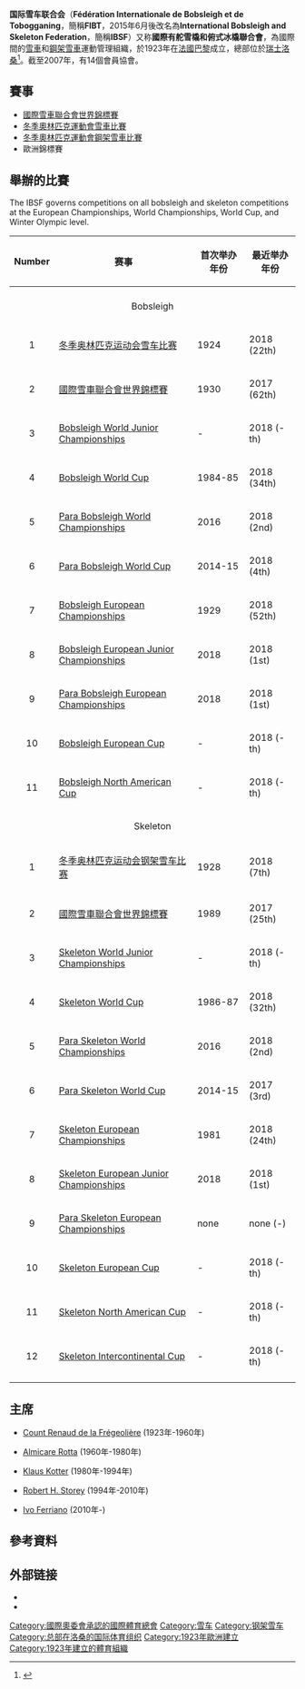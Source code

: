 {{NoteTA|G1=Sports}}
{{Infobox sport governing body
| name         = 國際雪車聯合會
| abbrev       = 
| logo         = 
| logosize     = 250px
| sport        = [[雪車|雪車]]和[[鋼架雪車|鋼架雪車]]
| category     = 
| image        = 
| caption      = 
| jurisdiction = 國際性
| founded      = 
| aff          = 
| affdate      = 
| headquarters =  瑞士[[洛桑|洛桑]]
| location     = 
| president    = {{link-en|伊沃·費利安尼|Ivo Ferriani}} (2010–至今)
| chairman     = 
| chairperson  = 
| chair        = 
| chiefexec    = 
| vicepresident = 
| director     = 
| secretary    = 
| coach        = 
| womenscoach  = 
| key staff    = 
| operating income = 
| sponsor      = 
| year closed  = 
| replaced     = 
| prevfounded  = 
| url          = https://www.ibsf.org/
}}
'''国际雪车联合会'''（'''Fédération Internationale de Bobsleigh et de Tobogganing'''，簡稱'''FIBT'''，2015年6月後改名為'''International Bobsleigh and Skeleton Federation'''，簡稱'''IBSF'''）又称'''國際有舵雪橇和俯式冰橇聯合會'''，為國際間的[[雪車|雪車]]和[[鋼架雪車|鋼架雪車]]運動管理組織，於1923年在[[法國|法國]][[巴黎|巴黎]]成立，總部位於[[瑞士|瑞士]][[洛桑|洛桑]]<ref>{{cite web |url=http://www.ibsf.org/ibsf-federation/organization.html |title=Organization |website=IBSF.org |publisher=International Bobsleigh and Skeleton Federation |archiveurl=https://web.archive.org/web/20150614023405/http://www.ibsf.org/ibsf-federation/organization.html |archivedate=2015-06-14 |url-status=live}}</ref>。截至2007年，有14個會員協會。

==賽事==
*[[國際雪車聯合會世界錦標賽|國際雪車聯合會世界錦標賽]]
*[[冬季奧林匹克運動會雪車比賽|冬季奧林匹克運動會雪車比賽]]
*[[冬季奧林匹克運動會鋼架雪車比賽|冬季奧林匹克運動會鋼架雪車比賽]]
*歐洲錦標賽

==舉辦的比賽==
The IBSF governs competitions on all bobsleigh and skeleton competitions at the European Championships, World Championships, World Cup, and Winter Olympic level.

{| class="wikitable"
! Number !! 赛事 !! 首次举办年份 !! 最近举办年份 
|-
|-
|colspan="4" align="center" bgcolor="#cccccc"|Bobsleigh
|-
|  align=center|1 || [[冬季奥林匹克运动会雪车比赛|冬季奥林匹克运动会雪车比赛]] || 1924 || 2018 (22th)
|-
|  align=center|2 || [[國際雪車聯合會世界錦標賽|國際雪車聯合會世界錦標賽]] || 1930 || 2017 (62th)
|-
|  align=center|3 || [[FIBT_World_Junior_Championships|Bobsleigh World Junior Championships]] || - || 2018 (-th)
|- 
|  align=center|4 || [[Bobsleigh_World_Cup|Bobsleigh World Cup]] || 1984-85 || 2018 (34th)
|- 
|  align=center|5 || [[Para_Bobsleigh_World_Championships|Para Bobsleigh World Championships]] || 2016 || 2018 (2nd)
|- 
|  align=center|6 || [[Para_Bobsleigh_World_Cup|Para Bobsleigh World Cup]] || 2014-15 || 2018 (4th)
|-
|  align=center|7 || [[Bobsleigh_and_Skeleton_European_Championship|Bobsleigh European Championships]] || 1929 || 2018 (52th)
|-
|  align=center|8 || [[FIBT_European_Junior_Championships|Bobsleigh European Junior Championships]] || 2018 || 2018 (1st)
|- 
|  align=center|9 || [[Para_Bobsleigh_European_Championships|Para Bobsleigh European Championships]] || 2018 || 2018 (1st)
|- 
|  align=center|10 || [[Bobsleigh_European_Cup|Bobsleigh European Cup]] || - || 2018 (-th)
|- 
|  align=center|11 || [[Bobsleigh_North_American_Cup|Bobsleigh North American Cup]] || - || 2018 (-th)
|-
|colspan="4" align="center" bgcolor="#cccccc"|Skeleton
|-
|  align=center|1 || [[冬季奥林匹克运动会钢架雪车比赛|冬季奥林匹克运动会钢架雪车比赛]] || 1928 || 2018 (7th)
|- 
|  align=center|2 || [[國際雪車聯合會世界錦標賽|國際雪車聯合會世界錦標賽]] || 1989 || 2017 (25th)
|-
|  align=center|3 || [[FIBT_World_Junior_Championships|Skeleton World Junior Championships]] || - || 2018 (-th)
|-
|  align=center|4 || [[Skeleton_World_Cup|Skeleton World Cup]] || 1986-87 || 2018 (32th)
|- 
|  align=center|5 || [[Para_Skeleton_World_Championships|Para Skeleton World Championships]] || 2016 || 2018 (2nd)
|- 
|  align=center|6 || [[Para_Skeleton_World_Cup|Para Skeleton World Cup]] || 2014-15 || 2017 (3rd)
|-
|  align=center|7 || [[Bobsleigh_and_Skeleton_European_Championship|Skeleton European Championships]] || 1981 || 2018 (24th)
|-
|  align=center|8 || [[FIBT_European_Junior_Championships|Skeleton European Junior Championships]] || 2018 || 2018 (1st)
|- 
|  align=center|9 || [[Para_Skeleton_European_Championships|Para Skeleton European Championships]] || none || none (-)
|- 
|  align=center|10 || [[Skeleton_European_Cup|Skeleton European Cup]] || - || 2018 (-th)
|- 
|  align=center|11 || [[Skeleton_North_American_Cup|Skeleton North American Cup]] || - || 2018 (-th)
|- 
|  align=center|12 || [[Skeleton_Intercontinental_Cup|Skeleton Intercontinental Cup]] || - || 2018 (-th)
|-
|}

==主席==
* {{FRA}}[[Count_Renaud_de_la_Frégeolière|Count Renaud de la Frégeolière]] (1923年-1960年)
* {{ITA}}[[Almicare_Rotta|Almicare Rotta]] (1960年-1980年)
* {{GER}}[[Klaus_Kotter|Klaus Kotter]] (1980年-1994年)
* {{CAN}}[[Robert_H._Storey|Robert H. Storey]] (1994年-2010年)
* {{ITA}}[[Ivo_Ferriano|Ivo Ferriano]] (2010年-)

==參考資料 ==
{{Reflist}}

== 外部链接 ==
* {{Official website|https://www.ibsf.org/en/}}
* {{webarchive |url=https://web.archive.org/web/20150315003857/http://www.fibt.com |date=March 15, 2015 |title=FIBT.com (former website) }}

{{國際運動總會}}
{{Authority control}}

[[Category:國際奧委會承認的國際體育總會|Category:國際奧委會承認的國際體育總會]]
[[Category:雪车|Category:雪车]]
[[Category:钢架雪车|Category:钢架雪车]]
[[Category:总部在洛桑的国际体育组织|Category:总部在洛桑的国际体育组织]]
[[Category:1923年歐洲建立|Category:1923年歐洲建立]]
[[Category:1923年建立的體育組織|Category:1923年建立的體育組織]]